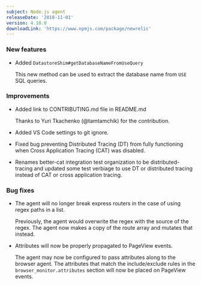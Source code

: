 ```yaml
---
subject: Node.js agent
releaseDate: '2018-11-01'
version: 4.10.0
downloadLink: 'https://www.npmjs.com/package/newrelic'
---
```


### New features

* Added `DatastoreShim#getDatabaseNameFromUseQuery`

  This new method can be used to extract the database name from `USE` SQL queries.

### Improvements

* Added link to CONTRIBUTING.md file in README.md

  Thanks to Yuri Tkachenko (@tamtamchik) for the contribution.
* Added VS Code settings to git ignore.
* Fixed bug preventing Distributed Tracing (DT) from fully functioning when Cross Application Tracing (CAT) was disabled.
* Renames better-cat integration test organization to be distributed-tracing and updated some test verbiage to use DT or distributed tracing instead of CAT or cross application tracing.

### Bug fixes

* The agent will no longer break express routers in the case of using regex paths in a list.

  Previously, the agent would overwrite the regex with the source of the regex. The agent now makes a copy of the route array and mutates that instead.
* Attributes will now be properly propagated to PageView events.

  The agent may now be configured to pass attributes along to the browser agent. The attributes that match the include/exclude rules in the `browser_monitor.attributes` section will now be placed on PageView events.
